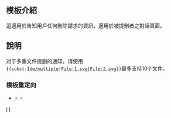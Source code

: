 <noinclude>{{template doc page viewed directly}}</noinclude>
{{subst only}}
{{Twinkle standard installation}}
== 模板介紹 ==
這適用於告知用戶任何刪除請求的資訊，適用於被提刪者之對話頁面。
== 說明 ==
对于多重文件提删的通知，请使用<code><nowiki>{{subst:</nowiki>[[Template:Idw/multiple|Idw/multiple]]|File:1.svg|File:2.svg<nowiki>}}</nowiki></code>最多支持10个文件。
=== 模板重定向 ===
* {{tl|Idw}} = {{tl|檔案提删}} = {{tl|图像提删}}
<includeonly>
<!-- 本行下加入模板的分類 -->
[[Category:刪除模板|I]]
[[Category:用戶對話頁模板|I]]
<!-- 本行下加入模板的跨語言鏈接 -->
</includeonly>